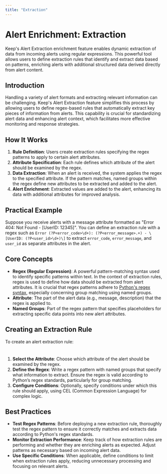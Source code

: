 ```yaml
---
title: "Extraction"
---
```


# Alert Enrichment: Extraction

Keep's Alert Extraction enrichment feature enables dynamic extraction of data from incoming alerts using regular expressions. This powerful tool allows users to define extraction rules that identify and extract data based on patterns, enriching alerts with additional structured data derived directly from alert content.

## Introduction

Handling a variety of alert formats and extracting relevant information can be challenging. Keep's Alert Extraction feature simplifies this process by allowing users to define regex-based rules that automatically extract key pieces of information from alerts. This capability is crucial for standardizing alert data and enhancing alert context, which facilitates more effective monitoring and response strategies.

## How It Works

1. **Rule Definition**: Users create extraction rules specifying the regex patterns to apply to certain alert attributes.
2. **Attribute Specification**: Each rule defines which attribute of the alert should be examined by the regex.
3. **Data Extraction**: When an alert is received, the system applies the regex to the specified attribute. If the pattern matches, named groups within the regex define new attributes to be extracted and added to the alert.
4. **Alert Enrichment**: Extracted values are added to the alert, enhancing its data with additional attributes for improved analysis.

## Practical Example

Suppose you receive alerts with a message attribute formatted as "Error 404: Not Found - [UserID: 12345]". You can define an extraction rule with a regex such as `Error (?P<error_code>\d+): (?P<error_message>.+) - \[UserID: (?P<user_id>\d+)\]` to extract `error_code`, `error_message`, and `user_id` as separate attributes in the alert.

## Core Concepts

- **Regex (Regular Expression)**: A powerful pattern-matching syntax used to identify specific patterns within text. In the context of extraction rules, regex is used to define how data should be extracted from alert attributes. It is crucial that regex patterns adhere to [Python's regex syntax](https://docs.python.org/3.11/library/re.html#match-objects), especially concerning group matching using named groups.
- **Attribute**: The part of the alert data (e.g., message, description) that the regex is applied to.
- **Named Groups**: Part of the regex pattern that specifies placeholders for extracting specific data points into new alert attributes.

## Creating an Extraction Rule

To create an alert extraction rule:

<Frame width="100" height="200">
  <img height="10" src="/images/extraction-rule-creation.png" />
</Frame>

1. **Select the Attribute**: Choose which attribute of the alert should be examined by the regex.
2. **Define the Regex**: Write a regex pattern with named groups that specify what information to extract. Ensure the regex is valid according to Python’s regex standards, particularly for group matching.
3. **Configure Conditions**: Optionally, specify conditions under which this rule should apply, using CEL (Common Expression Language) for complex logic.

## Best Practices

- **Test Regex Patterns**: Before deploying a new extraction rule, thoroughly test the regex pattern to ensure it correctly matches and extracts data according to Python's regex standards.
- **Monitor Extraction Performance**: Keep track of how extraction rules are performing and whether they are enriching alerts as expected. Adjust patterns as necessary based on incoming alert data.
- **Use Specific Conditions**: When applicable, define conditions to limit when extraction rules apply, reducing unnecessary processing and focusing on relevant alerts.
